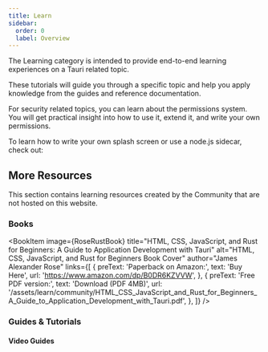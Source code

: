 ```yaml
---
title: Learn
sidebar:
  order: 0
  label: Overview
---
```



The Learning category is intended to provide end-to-end learning experiences on a Tauri related topic.

These tutorials will guide you through a specific topic and help you apply knowledge from the guides and reference documentation.

For security related topics, you can learn about the permissions system. You will get practical insight into how to use it, extend it, and write your own permissions.

<CardGrid>
  <LinkCard
    title="Using Plugin Permissions"
    href="/learn/security/using-plugin-permissions/"
  />
  <LinkCard
    title="Capabilities for Different Windows and Platforms"
    href="/learn/security/capabilities-for-windows-and-platforms/"
  />
  <LinkCard
    title="Writing Plugin Permissions"
    href="/learn/security/writing-plugin-permissions/"
  />
</CardGrid>

To learn how to write your own splash screen or use a node.js sidecar, check out:

<CardGrid>
  <LinkCard title="Splashcreen" href="/learn/splashscreen/" />
  <LinkCard title="Node.js as a Sidecar" href="/learn/sidecar-nodejs/" />
</CardGrid>

## More Resources

This section contains learning resources created by the Community that are not hosted on this website.

<LinkCard
  title="Have something to share?"
  description="Open a pull request to show us your amazing resource."
  href="https://github.com/tauri-apps/awesome-tauri/pulls"
/>

### Books

<BookItem
  image={RoseRustBook}
  title="HTML, CSS, JavaScript, and Rust for Beginners: A Guide to Application Development with Tauri"
  alt="HTML, CSS, JavaScript, and Rust for Beginners Book Cover"
  author="James Alexander Rose"
  links={[
    {
      preText: 'Paperback on Amazon:',
      text: 'Buy Here',
      url: 'https://www.amazon.com/dp/B0DR6KZVVW',
    },
    {
      preText: 'Free PDF version:',
      text: 'Download (PDF 4MB)',
      url: '/assets/learn/community/HTML_CSS_JavaScript_and_Rust_for_Beginners_A_Guide_to_Application_Development_with_Tauri.pdf',
    },
  ]}
/>

### Guides & Tutorials

<AwesomeTauri section="guides-no-official-no-video" />

#### Video Guides

<AwesomeTauri section="guides-no-official-only-video" />
